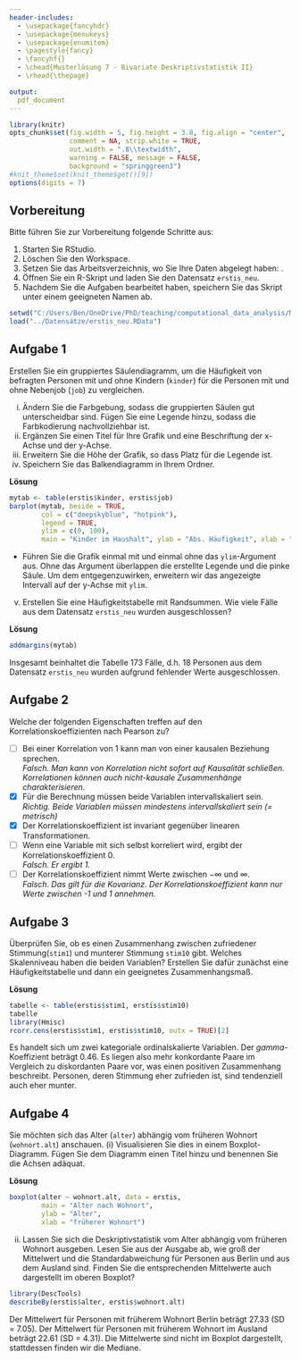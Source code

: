 ```yaml
---
header-includes:
  - \usepackage{fancyhdr}
  - \usepackage{menukeys}
  - \usepackage{enumitem}
  - \pagestyle{fancy}
  - \fancyhf{}
  - \chead{Musterlösung 7 - Bivariate Deskriptivstatistik II}
  - \rhead{\thepage}

output:
  pdf_document
---
```


```r
library(knitr)
opts_chunk$set(fig.width = 5, fig.height = 3.8, fig.align = "center", 
               comment = NA, strip.white = TRUE, 
               out.width = ".8\\textwidth",
               warning = FALSE, message = FALSE, 
               background = "springgreen3")
#knit_theme$set(knit_theme$get()[9])
options(digits = 7)
```

## Vorbereitung

Bitte führen Sie zur Vorbereitung folgende Schritte aus:

1.  Starten Sie RStudio.
2.  Löschen Sie den Workspace. 
3.  Setzen Sie das Arbeitsverzeichnis, wo Sie Ihre Daten abgelegt haben: \menu{Session > Set Working Directory > Choose Directory}.
3.  Öffnen Sie ein R-Skript und laden Sie den Datensatz `erstis_neu`.
4.  Nachdem Sie die Aufgaben bearbeitet haben, speichern Sie das Skript unter einem geeigneten Namen ab.

```r
setwd("C:/Users/Ben/OneDrive/PhD/teaching/computational_data_analysis/Musterlösungen")  # set wd in source file location
load("../Datensätze/erstis_neu.RData")
```

## Aufgabe 1 

Erstellen Sie ein gruppiertes Säulendiagramm, um die Häufigkeit von befragten Personen mit und ohne Kindern (`kinder`) für die Personen mit und ohne Nebenjob (`job`) zu vergleichen.

(i) Ändern Sie die Farbgebung, sodass die gruppierten Säulen gut unterscheidbar sind. Fügen Sie eine Legende hinzu, sodass die Farbkodierung nachvollziehbar ist.
(ii) Ergänzen Sie einen Titel für Ihre Grafik und eine Beschriftung der x-Achse und der y-Achse.
(iii) Erweitern Sie die Höhe der Grafik, so dass Platz für die Legende ist.
(iv) Speichern Sie das Balkendiagramm in Ihrem Ordner.

**Lösung**

```r
mytab <- table(erstis$kinder, erstis$job)
barplot(mytab, beside = TRUE, 
        col = c("deepskyblue", "hotpink"), 
        legend = TRUE, 
        ylim = c(0, 100), 
        main = "Kinder im Haushalt", ylab = "Abs. Häufigkeit", xlab = "Nebenjob haben")
```
- Führen Sie die Grafik einmal mit und einmal ohne das `ylim`-Argument aus. Ohne das Argument überlappen die erstellte Legende und die pinke Säule. Um dem entgegenzuwirken, erweitern wir das angezeigte Intervall auf der y-Achse mit `ylim`.

(v) Erstellen Sie eine Häufigkeitstabelle mit Randsummen. Wie viele Fälle aus dem Datensatz `erstis_neu` wurden ausgeschlossen?

**Lösung**

```r
addmargins(mytab)
```
Insgesamt beinhaltet die Tabelle 173 Fälle, d.h. 18 Personen aus dem Datensatz `erstis_neu` wurden aufgrund fehlender Werte ausgeschlossen. 
<!--
(vi) Welches Skalenniveau haben die beiden Variablen? Berechnen und interpretieren Sie ein passendes Zusammenhangsmaß.

**Lösung**

```r
library(vcd)
assocstats(mytab)
```

Es handelt sich um zwei nominalskalierte kategoriale dichotome Merkmale. 
Es gibt kaum einen Zusammenhang (Cramér's $V$ = $\varphi$ = 0.07).


**Lösung 2**

Wir können auch Yule's $Q$ und/oder das Odd's Ratio bestimmen.

```r
library(psych)
Yule(mytab)
```
Ein Wert von Yule's $Q$ = -0.19 deutet auf einen sehr geringen gegenläufigen Zusammenhang hin. 

```r
library(DescTools)
OddsRatio(mytab)
```

Die Chance, Kinder im Haushalt zu haben, ist bei Personen, die einen Nebenjob haben 0,69 mal so hoch wie bei Personen, die keinen Nebenjob haben. 
-->

## Aufgabe 2

Welche der folgenden Eigenschaften treffen auf den Korrelationskoeffizienten nach Pearson zu?

- [ ] Bei einer Korrelation von 1 kann man von einer kausalen Beziehung sprechen.  
*Falsch. Man kann von Korrelation nicht sofort auf Kausalität schließen. Korrelationen können auch nicht-kausale Zusammenhänge charakterisieren.*
- [x] Für die Berechnung müssen beide Variablen intervallskaliert sein.  
*Richtig. Beide Variablen müssen mindestens intervallskaliert sein (= metrisch)*
- [x] Der Korrelationskoeffizient ist invariant gegenüber linearen Transformationen.
- [ ] Wenn eine Variable mit sich selbst korreliert wird, ergibt der Korrelationskoeffizient 0.  
*Falsch. Er ergibt 1.*
- [ ] Der Korrelationskoeffizient nimmt Werte zwischen $-\infty$ und $\infty$.  
*Falsch. Das gilt für die Kovarianz. Der Korrelationskoeffizient kann nur Werte zwischen -1 und 1 annehmen.*


## Aufgabe 3 

Überprüfen Sie, ob es einen Zusammenhang zwischen zufriedener Stimmung(`stim1`) und munterer Stimmung `stim10` gibt. Welches Skalenniveau haben die beiden Variablen?
Erstellen Sie dafür zunächst eine Häufigkeitstabelle und dann ein geeignetes Zusammenhangsmaß.

**Lösung**
```r
tabelle <- table(erstis$stim1, erstis$stim10)
tabelle
library(Hmisc)
rcorr.cens(erstis$stim1, erstis$stim10, outx = TRUE)[2]
```

Es handelt sich um zwei kategoriale ordinalskalierte Variablen. Der $gamma$-Koeffizient beträgt 0.46. Es liegen also mehr konkordante Paare im Vergleich zu diskordanten Paare vor, was einen positiven Zusammenhang beschreibt. Personen, deren Stimmung eher zufrieden ist, sind tendenziell auch eher munter. 


## Aufgabe 4

Sie möchten sich das Alter (`alter`) abhängig vom früheren Wohnort (`wohnort.alt`) anschauen.
(i) Visualisieren Sie dies in einem Boxplot-Diagramm. Fügen Sie dem Diagramm einen Titel hinzu und benennen Sie die Achsen adäquat.

**Lösung**
```r
boxplot(alter ~ wohnort.alt, data = erstis,
        main = "Alter nach Wohnort",
        ylab = "Alter",
        xlab = "früherer Wohnort")
```

(ii) Lassen Sie sich die Deskriptivstatistik vom Alter abhängig vom früheren Wohnort ausgeben. Lesen Sie aus der Ausgabe ab, wie groß der Mittelwert und die Standardabweichung für Personen aus Berlin und aus dem Ausland sind. Finden Sie die entsprechenden Mittelwerte auch dargestellt im oberen Boxplot?


```r
library(DescTools)
describeBy(erstis$alter, erstis$wohnort.alt)
```

Der Mittelwert für Personen mit früherem Wohnort Berlin beträgt 27.33 (SD = 7.05).  Der Mittelwert für Personen mit früherem Wohnort im Ausland beträgt 22.61 (SD = 4.31). 
Die Mittelwerte sind nicht im Boxplot dargestellt, stattdessen finden wir die Mediane.















